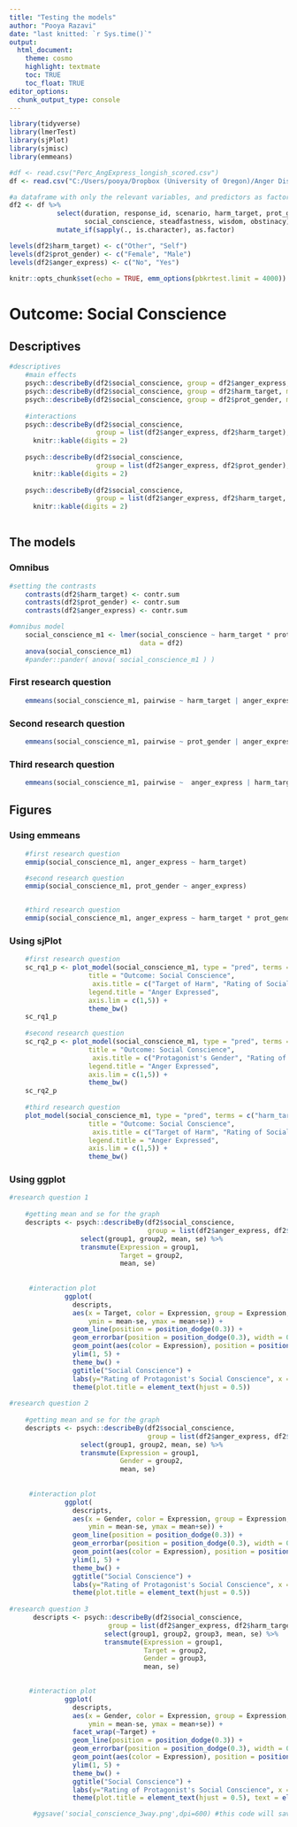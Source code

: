 ```yaml
---
title: "Testing the models"
author: "Pooya Razavi"
date: "last knitted: `r Sys.time()`"
output: 
  html_document:
    theme: cosmo
    highlight: textmate
    toc: TRUE
    toc_float: TRUE
editor_options: 
  chunk_output_type: console
---
```


```r
library(tidyverse)
library(lmerTest)
library(sjPlot)
library(sjmisc)
library(emmeans)

#df <- read.csv("Perc_AngExpress_longish_scored.csv")
df <- read.csv("C:/Users/pooya/Dropbox (University of Oregon)/Anger Dissertation/Study 2 _ perceptions of anger expressors/analyses/Perc_AngExpress_longish_scored.csv")

#a dataframe with only the relevant variables, and predictors as factors
df2 <- df %>% 
            select(duration, response_id, scenario, harm_target, prot_gender, anger_express, 
                   social_conscience, steadfastness, wisdom, obstinacy) %>% 
            mutate_if(sapply(., is.character), as.factor)          

levels(df2$harm_target) <- c("Other", "Self")
levels(df2$prot_gender) <- c("Female", "Male")
levels(df2$anger_express) <- c("No", "Yes")

knitr::opts_chunk$set(echo = TRUE, emm_options(pbkrtest.limit = 4000))
```

# Outcome: Social Conscience

## Descriptives

```r
#descriptives
    #main effects
    psych::describeBy(df2$social_conscience, group = df2$anger_express, mat = TRUE) %>% knitr::kable(digits = 2)
    psych::describeBy(df2$social_conscience, group = df2$harm_target, mat = TRUE) %>% knitr::kable(digits = 2)
    psych::describeBy(df2$social_conscience, group = df2$prot_gender, mat = TRUE) %>% knitr::kable(digits = 2)
    
    #interactions
    psych::describeBy(df2$social_conscience, 
                      group = list(df2$anger_express, df2$harm_target), mat = TRUE) %>% 
      knitr::kable(digits = 2)
    
    psych::describeBy(df2$social_conscience, 
                      group = list(df2$anger_express, df2$prot_gender), mat = TRUE) %>% 
      knitr::kable(digits = 2)
    
    psych::describeBy(df2$social_conscience, 
                      group = list(df2$anger_express, df2$harm_target, df2$prot_gender), mat = TRUE) %>% 
      knitr::kable(digits = 2)
    
```

## The models

### Omnibus

```r
#setting the contrasts
    contrasts(df2$harm_target) <- contr.sum
    contrasts(df2$prot_gender) <- contr.sum
    contrasts(df2$anger_express) <- contr.sum

#omnibus model
    social_conscience_m1 <- lmer(social_conscience ~ harm_target * prot_gender * anger_express + (1 | response_id),
                                 data = df2)
    anova(social_conscience_m1)
    #pander::pander( anova( social_conscience_m1 ) ) 
```


### First research question

```r
    emmeans(social_conscience_m1, pairwise ~ harm_target | anger_express)
```    

### Second research question

```r
    emmeans(social_conscience_m1, pairwise ~ prot_gender | anger_express)    
```


### Third research question

```r
    emmeans(social_conscience_m1, pairwise ~  anger_express | harm_target * prot_gender)    

```

## Figures 

### Using emmeans

```r

    #first research question
    emmip(social_conscience_m1, anger_express ~ harm_target) 

    #second research question
    emmip(social_conscience_m1, prot_gender ~ anger_express)    


    #third research question
    emmip(social_conscience_m1, anger_express ~ harm_target * prot_gender)  
```    
    
### Using sjPlot

```r

    #first research question
    sc_rq1_p <- plot_model(social_conscience_m1, type = "pred", terms = c("harm_target", "anger_express"),
                    title = "Outcome: Social Conscience",
                     axis.title = c("Target of Harm", "Rating of Social Conscience"),
                    legend.title = "Anger Expressed",
                    axis.lim = c(1,5)) +
                    theme_bw()
    sc_rq1_p
    
    #second research question
    sc_rq2_p <- plot_model(social_conscience_m1, type = "pred", terms = c("prot_gender", "anger_express"),
                    title = "Outcome: Social Conscience",
                     axis.title = c("Protagonist's Gender", "Rating of Social Conscience"),
                    legend.title = "Anger Expressed",
                    axis.lim = c(1,5)) +
                    theme_bw()
    sc_rq2_p
    
    #third research question
    plot_model(social_conscience_m1, type = "pred", terms = c("harm_target", "anger_express", "prot_gender"),
                    title = "Outcome: Social Conscience",
                     axis.title = c("Target of Harm", "Rating of Social Conscience"),
                    legend.title = "Anger Expressed",
                    axis.lim = c(1,5)) +
                    theme_bw()
```
        
### Using ggplot

```r
#research question 1  
    
    #getting mean and se for the graph
    descripts <- psych::describeBy(df2$social_conscience, 
                                   group = list(df2$anger_express, df2$harm_target), mat = TRUE) %>% 
                  select(group1, group2, mean, se) %>% 
                  transmute(Expression = group1,
                            Target = group2,
                            mean, se)
    
    
     #interaction plot
              ggplot(
                descripts,
                aes(x = Target, color = Expression, group = Expression, y = mean,
                    ymin = mean-se, ymax = mean+se)) + 
                geom_line(position = position_dodge(0.3)) +
                geom_errorbar(position = position_dodge(0.3), width = 0.2) +
                geom_point(aes(color = Expression), position = position_dodge(0.3)) +
                ylim(1, 5) +
                theme_bw() + 
                ggtitle("Social Conscience") +
                labs(y="Rating of Protagonist's Social Conscience", x = "Target of Harm", color = "Anger Expressed") +
                theme(plot.title = element_text(hjust = 0.5))
              
#research question 2  
    
    #getting mean and se for the graph
    descripts <- psych::describeBy(df2$social_conscience, 
                                   group = list(df2$anger_express, df2$prot_gender), mat = TRUE) %>% 
                  select(group1, group2, mean, se) %>% 
                  transmute(Expression = group1,
                            Gender = group2,
                            mean, se)
    
    
     #interaction plot
              ggplot(
                descripts,
                aes(x = Gender, color = Expression, group = Expression, y = mean,
                    ymin = mean-se, ymax = mean+se)) + 
                geom_line(position = position_dodge(0.3)) +
                geom_errorbar(position = position_dodge(0.3), width = 0.2) +
                geom_point(aes(color = Expression), position = position_dodge(0.3)) +
                ylim(1, 5) +
                theme_bw() + 
                ggtitle("Social Conscience") +
                labs(y="Rating of Protagonist's Social Conscience", x = "Protagonist's Gender", color = "Anger Expressed") +
                theme(plot.title = element_text(hjust = 0.5))
    
#research question 3
      descripts <- psych::describeBy(df2$social_conscience, 
                         group = list(df2$anger_express, df2$harm_target, df2$prot_gender), mat = TRUE)   %>% 
                        select(group1, group2, group3, mean, se) %>% 
                        transmute(Expression = group1,
                                  Target = group2,
                                  Gender = group3,
                                  mean, se)      

      
     #interaction plot
              ggplot(
                descripts,
                aes(x = Gender, color = Expression, group = Expression, y = mean,
                    ymin = mean-se, ymax = mean+se)) + 
                facet_wrap(~Target) +
                geom_line(position = position_dodge(0.3)) +
                geom_errorbar(position = position_dodge(0.3), width = 0.15) +
                geom_point(aes(color = Expression), position = position_dodge(0.3)) +
                ylim(1, 5) +
                theme_bw() + 
                ggtitle("Social Conscience") +
                labs(y="Rating of Protagonist's Social Conscience", x = "Protagonist's Gender", color = "Anger Expressed") +
                theme(plot.title = element_text(hjust = 0.5), text = element_text(size = 10))      

      #ggsave('social_conscience_3way.png',dpi=600) #this code will save a high resolution version of the figure
```

